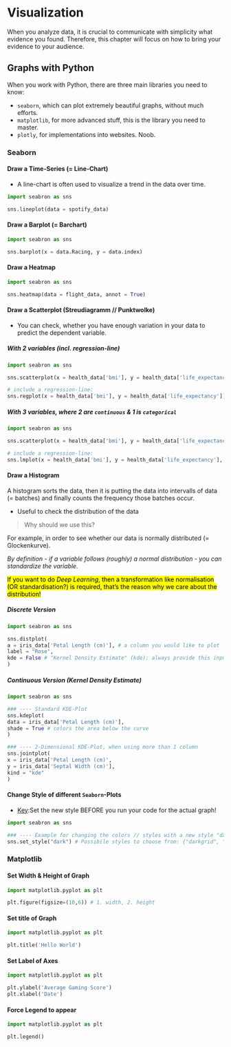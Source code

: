 # Visualization

When you analyze data, it is crucial to communicate with simplicity what evidence you found. Therefore, this chapter will focus on how to bring your evidence to your audience.

## Graphs with Python

When you work with Python, there are three main libraries you need to know: 

- `seaborn`, which can plot extremely beautiful graphs, without much efforts. 
- `matplotlib`, for more advanced stuff, this is the library you need to master.
- `plotly`, for implementations into websites. Noob.

### Seaborn

#### Draw a Time-Series (= Line-Chart)

- A line-chart is often used to visualize a trend in the data over time.

```python
import seabron as sns

sns.lineplot(data = spotify_data)
```

#### Draw a Barplot (= Barchart)

```python
import seabron as sns

sns.barplot(x = data.Racing, y = data.index)
```

#### Draw a Heatmap

```python
import seabron as sns

sns.heatmap(data = flight_data, annot = True)
```

#### Draw a Scatterplot (Streudiagramm // Punktwolke)

- You can check, whether you have enough variation in your data to predict the dependent variable. 

##### With 2 variables (incl. regression-line)

```python
import seabron as sns

sns.scatterplot(x = health_data['bmi'], y = health_data['life_expectancy'])

# include a regression-line:
sns.regplot(x = health_data['bmi'], y = health_data['life_expectancy'])
```

##### With 3 variables, where 2 are `continuous` & 1 is `categorical`

```python
import seabron as sns

sns.scatterplot(x = health_data['bmi'], y = health_data['life_expectancy'], hue = health_data['smoker'])

# include a regression-line:
sns.lmplot(x = health_data['bmi'], y = health_data['life_expectancy'], hue = health_data['smoker']) # note that it is not the same, as when you used 2 variables!
```

#### Draw a Histogram

A histogram sorts the data, then it is putting the data into intervalls of data (= batches) and finally counts the frequency those batches occur.

- Useful to check the distribution of the data

> Why should we use this?

For example, in order to see whether our data is normally distributed (= Glockenkurve). 

_By definition - if a variable follows (roughly) a normal distribution - you can standardize the variable._

<mark>If you want to do _Deep Learning_, then a transformation like normalisation (OR standardisation?) is required, that's the reason why we care about the distribution!</mark>

##### Discrete Version

```python
import seabron as sns

sns.distplot(
a = iris_data['Petal Length (cm)'], # a column you would like to plot
label = "Rose",
kde = False # "Kernel Density Estimate" (kde): always provide this input when creating a histogram
)
```

##### Continuous Version (Kernel Density Estimate)

```python
import seabron as sns

### ---- Standard KDE-Plot
sns.kdeplot(
data = iris_data['Petal Length (cm)'],
shade = True # colors the area below the curve
)

### ---- 2-Dimensional KDE-Plot, when using more than 1 column
sns.jointplot(
x = iris_data['Petal Length (cm)',
y = iris_data['Septal Width (cm)'],
kind = "kde"
)
```

#### Change Style of different `Seaborn`-Plots

- <u>Key</u>:Set the new style BEFORE you run your code for the actual graph!

```python
import seabron as sns

### ---- Example for changing the colors // styles with a new style "dark":
sns.set_style("dark") # Possibile styles to choose from: {"darkgrid", "whitegrid", "dark", "white", "ticks"}
```

### Matplotlib

#### Set Width & Height of Graph

```python
import matplotlib.pyplot as plt

plt.figure(figsize=(10,6)) # 1. width, 2. height
```

#### Set title of Graph

```python
import matplotlib.pyplot as plt

plt.title('Hello World')
```

#### Set Label of Axes

```python
import matplotlib.pyplot as plt

plt.ylabel('Average Gaming Score')
plt.xlabel('Date')
```

#### Force Legend to appear

```python
import matplotlib.pyplot as plt

plt.legend()
```


